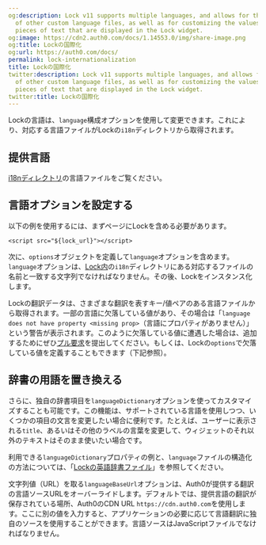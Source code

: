 ```yaml
---
og:description: Lock v11 supports multiple languages, and allows for the addition
  of other custom language files, as well as for customizing the values of specific
  pieces of text that are displayed in the Lock widget.
og:image: https://cdn2.auth0.com/docs/1.14553.0/img/share-image.png
og:title: Lockの国際化
og:url: https://auth0.com/docs/
permalink: lock-internationalization
title: Lockの国際化
twitter:description: Lock v11 supports multiple languages, and allows for the addition
  of other custom language files, as well as for customizing the values of specific
  pieces of text that are displayed in the Lock widget.
twitter:title: Lockの国際化
---
```


Lockの言語は、`language`構成オプションを使用して変更できます。これにより、対応する言語ファイルがLockの`i18n`ディレクトリから取得されます。

## 提供言語

[i18nディレクトリ](https://github.com/auth0/lock/blob/master/src/i18n/)の言語ファイルをご覧ください。



## 言語オプションを設定する

以下の例を使用するには、まずページにLockを含める必要があります。

`<script src="${lock_url}"></script>`

次に、`options`オブジェクトを定義して`language`オプションを含めます。`language`オプションは、[Lock内](https://github.com/auth0/lock/tree/master/src/i18n)の`i18n`ディレクトリにある対応するファイルの名前と一致する文字列でなければなりません。その後、Lockをインスタンス化します。



Lockの翻訳データは、さまざまな翻訳を表すキー/値ペアのある言語ファイルから取得されます。一部の言語に欠落している値があり、その場合は「`language does not have property <missing prop>`（言語にプロパティがありません）」という警告が表示されます。このように欠落している値に遭遇した場合は、追加するためにぜひ[プル要求](https://github.com/auth0/lock/tree/master/src/i18n)を提出してください。もしくは、Lockの`options`で欠落している値を定義することもできます（下記参照）。

## 辞書の用語を置き換える

さらに、独自の辞書項目を`languageDictionary`オプションを使ってカスタマイズすることも可能です。この機能は、サポートされている言語を使用しつつ、いくつかの項目の文言を変更したい場合に便利です。たとえば、ユーザーに表示される`title`、あるいはその他のラベルの言葉を変更して、ウィジェットのそれ以外のテキストはそのまま使いたい場合です。



利用できる`languageDictionary`プロパティの例と、`language`ファイルの構造化の方法については、「[Lockの英語辞書ファイル](https://github.com/auth0/lock/blob/master/src/i18n/en.js)」を参照してください。

文字列値（URL）を取る`languageBaseUrl`オプションは、Auth0が提供する翻訳の言語ソースURLをオーバーライドします。デフォルトでは、提供言語の翻訳が保存されている場所、Auth0のCDN URL `https://cdn.auth0.com`を使用します。ここに別の値を入力すると、アプリケーションの必要に応じて言語翻訳に独自のソースを使用することができます。言語ソースはJavaScriptファイルでなければなりません。